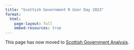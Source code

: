 ```yaml
---
title: "Scottish Government R User Day 2023"
format: 
  html:
    page-layout: full
    embed-resources: true
---
```


This page has now moved to [Scottish Government Analysis](https://scotgovanalysis.github.io/R-user-day-talks/agenda.html).
